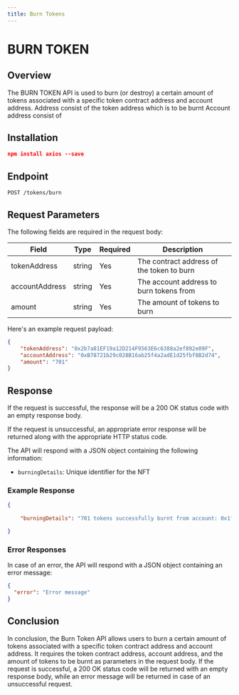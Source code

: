 ```yaml
---
title: Burn Tokens
---
```


# BURN TOKEN 

## Overview

The BURN TOKEN API is used to burn (or destroy) a certain amount of tokens associated with a specific token contract address and account address.
Address consist of the token address which is to be burnt
Account address consist of

## Installation
```json copy
npm install axios --save
```

## Endpoint

`POST /tokens/burn`

## Request Parameters

The following fields are required in the request body:

| Field | Type | Required | Description |
|-------|------|----------|-------------|
| tokenAddress | string | Yes | The contract address of the token to burn |
| accountAddress | string | Yes | The account address to burn tokens from |
| amount | string | Yes | The amount of tokens to burn |

Here's an example request payload:

```json copy
{
    "tokenAddress": "0x2b7a81EF19a12D214F9563E6c6388a2ef892e09F",
    "accountAddress": "0xB78721b29c028B16ab25f4a2adE1d25fbf8B2d74",
    "amount": "701"
}
```

## Response
If the request is successful, the response will be a 200 OK status code with an empty response body.

If the request is unsuccessful, an appropriate error response will be returned along with the appropriate HTTP status code.


The API will respond with a JSON object containing the following information:

- `burningDetails`: Unique identifier for the NFT
 

### Example Response

```json
{
   
    "burningDetails": "701 tokens successfully burnt from account: 0x1f344b834E2Be81e02A97b06B31fDE585512222 for token: 0xEA3eA1fc21642625f8a07f31304ED821C123449C"

}
```

### Error Responses
In case of an error, the API will respond with a JSON object containing an error message:

```json
{
  "error": "Error message"
}

```

## Conclusion
In conclusion, the Burn Token API allows users to burn a certain amount of tokens associated with a specific token contract address and account address. It requires the token contract address, account address, and the amount of tokens to be burnt as parameters in the request body. If the request is successful, a 200 OK status code will be returned with an empty response body, while an error message will be returned in case of an unsuccessful request.